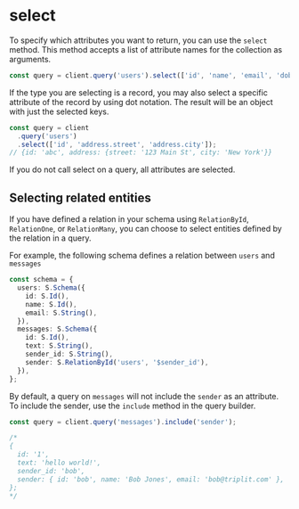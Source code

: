 # select

To specify which attributes you want to return, you can use the `select` method. This method accepts a list of attribute names for the collection as arguments.

```typescript
const query = client.query('users').select(['id', 'name', 'email', 'dob']);
```

If the type you are selecting is a record, you may also select a specific attribute of the record by using dot notation. The result will be an object with just the selected keys.

```typescript
const query = client
  .query('users')
  .select(['id', 'address.street', 'address.city']);
// {id: 'abc', address: {street: '123 Main St', city: 'New York'}}
```

If you do not call select on a query, all attributes are selected.

## Selecting related entities

If you have defined a relation in your schema using `RelationById`, `RelationOne`, or `RelationMany`, you can choose to select entities defined by the relation in a query.

For example, the following schema defines a relation between `users` and `messages`

```typescript
const schema = {
  users: S.Schema({
    id: S.Id(),
    name: S.Id(),
    email: S.String(),
  }),
  messages: S.Schema({
    id: S.Id(),
    text: S.String(),
    sender_id: S.String(),
    sender: S.RelationById('users', '$sender_id'),
  }),
};
```

By default, a query on `messages` will not include the `sender` as an attribute. To include the sender, use the `include` method in the query builder.

```typescript
const query = client.query('messages').include('sender');

/*
{
  id: '1',
  text: 'hello world!',
  sender_id: 'bob',
  sender: { id: 'bob', name: 'Bob Jones', email: 'bob@triplit.com' },
};
*/
```
